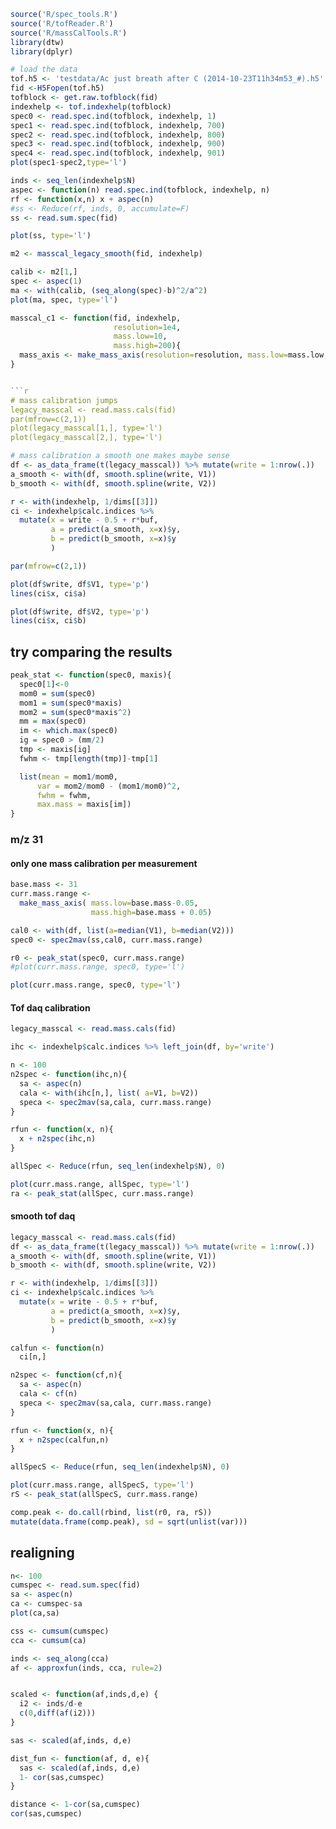 ```r
source('R/spec_tools.R')
source('R/tofReader.R')
source('R/massCalTools.R')
library(dtw)
library(dplyr)
```

```r
# load the data
tof.h5 <- 'testdata/Ac just breath after C (2014-10-23T11h34m53_#).h5'
fid <-H5Fopen(tof.h5)
tofblock <- get.raw.tofblock(fid)
indexhelp <- tof.indexhelp(tofblock)
spec0 <- read.spec.ind(tofblock, indexhelp, 1)
spec1 <- read.spec.ind(tofblock, indexhelp, 700)
spec2 <- read.spec.ind(tofblock, indexhelp, 800)
spec3 <- read.spec.ind(tofblock, indexhelp, 900)
spec4 <- read.spec.ind(tofblock, indexhelp, 901)
plot(spec1-spec2,type='l')

inds <- seq_len(indexhelp$N) 
aspec <- function(n) read.spec.ind(tofblock, indexhelp, n)
rf <- function(x,n) x + aspec(n)
#ss <- Reduce(rf, inds, 0, accumulate=F)
ss <- read.sum.spec(fid)
```

```r
plot(ss, type='l')
```

```r
m2 <- masscal_legacy_smooth(fid, indexhelp)

calib <- m2[1,]
spec <- aspec(1)
ma <- with(calib, (seq_along(spec)-b)^2/a^2)
plot(ma, spec, type='l')

masscal_c1 <- function(fid, indexhelp, 
					   resolution=1e4,
					   mass.low=10,
					   mass.high=200){
  mass_axis <- make_mass_axis(resolution=resolution, mass.low=mass.low, mass.high=mass.high)
}


```r
# mass calibration jumps
legacy_masscal <- read.mass.cals(fid)
par(mfrow=c(2,1))
plot(legacy_masscal[1,], type='l')
plot(legacy_masscal[2,], type='l')
```

```r
# mass calibration a smooth one makes maybe sense
df <- as_data_frame(t(legacy_masscal)) %>% mutate(write = 1:nrow(.))
a_smooth <- with(df, smooth.spline(write, V1))
b_smooth <- with(df, smooth.spline(write, V2))

r <- with(indexhelp, 1/dims[[3]])
ci <- indexhelp$calc.indices %>% 
  mutate(x = write - 0.5 + r*buf,
  		 a = predict(a_smooth, x=x)$y,
  		 b = predict(b_smooth, x=x)$y
  		 )

par(mfrow=c(2,1))

plot(df$write, df$V1, type='p')
lines(ci$x, ci$a)

plot(df$write, df$V2, type='p')
lines(ci$x, ci$b)
```

## try comparing the results

```r
peak_stat <- function(spec0, maxis){
  spec0[1]<-0
  mom0 = sum(spec0)
  mom1 = sum(spec0*maxis)
  mom2 = sum(spec0*maxis^2)
  mm = max(spec0)
  im <- which.max(spec0)
  ig = spec0 > (mm/2)
  tmp <- maxis[ig]
  fwhm <- tmp[length(tmp)]-tmp[1]

  list(mean = mom1/mom0,
	  var = mom2/mom0 - (mom1/mom0)^2,
	  fwhm = fwhm,
	  max.mass = maxis[im])
}

```
### m/z 31

#### only one mass calibration per measurement
```r
base.mass <- 31
curr.mass.range <- 
  make_mass_axis( mass.low=base.mass-0.05, 
				  mass.high=base.mass + 0.05)

cal0 <- with(df, list(a=median(V1), b=median(V2)))
spec0 <- spec2mav(ss,cal0, curr.mass.range)

r0 <- peak_stat(spec0, curr.mass.range)
#plot(curr.mass.range, spec0, type='l')
```

```r
plot(curr.mass.range, spec0, type='l')
```

#### Tof daq calibration

```r
legacy_masscal <- read.mass.cals(fid)

ihc <- indexhelp$calc.indices %>% left_join(df, by='write')

n <- 100
n2spec <- function(ihc,n){
  sa <- aspec(n)
  cala <- with(ihc[n,], list( a=V1, b=V2))
  speca <- spec2mav(sa,cala, curr.mass.range)
}

rfun <- function(x, n){
  x + n2spec(ihc,n)
}

allSpec <- Reduce(rfun, seq_len(indexhelp$N), 0)

plot(curr.mass.range, allSpec, type='l')
ra <- peak_stat(allSpec, curr.mass.range)
```
#### smooth tof daq

```r
legacy_masscal <- read.mass.cals(fid)
df <- as_data_frame(t(legacy_masscal)) %>% mutate(write = 1:nrow(.))
a_smooth <- with(df, smooth.spline(write, V1))
b_smooth <- with(df, smooth.spline(write, V2))

r <- with(indexhelp, 1/dims[[3]])
ci <- indexhelp$calc.indices %>% 
  mutate(x = write - 0.5 + r*buf,
  		 a = predict(a_smooth, x=x)$y,
  		 b = predict(b_smooth, x=x)$y
  		 )

calfun <- function(n)
  ci[n,]

n2spec <- function(cf,n){
  sa <- aspec(n)
  cala <- cf(n)
  speca <- spec2mav(sa,cala, curr.mass.range)
}

rfun <- function(x, n){
  x + n2spec(calfun,n)
}

allSpecS <- Reduce(rfun, seq_len(indexhelp$N), 0)

plot(curr.mass.range, allSpecS, type='l')
rS <- peak_stat(allSpecS, curr.mass.range)
```


```r
comp.peak <- do.call(rbind, list(r0, ra, rS))
mutate(data.frame(comp.peak), sd = sqrt(unlist(var)))
```


## realigning

```r
n<- 100
cumspec <- read.sum.spec(fid)
sa <- aspec(n)
ca <- cumspec-sa
plot(ca,sa)

css <- cumsum(cumspec)
cca <- cumsum(ca)

inds <- seq_along(cca)
af <- approxfun(inds, cca, rule=2)


scaled <- function(af,inds,d,e) {
  i2 <- inds/d-e
  c(0,diff(af(i2)))
}

sas <- scaled(af,inds, d,e)

dist_fun <- function(af, d, e){
  sas <- scaled(af,inds, d,e)
  1- cor(sas,cumspec)
}

distance <- 1-cor(sa,cumspec)
cor(sas,cumspec)
```
